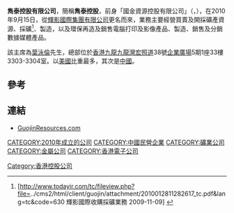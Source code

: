 '''雋泰控股有限公司'''，簡稱'''雋泰控股'''，前身「國金資源控股有限公司」（'''{{lang-en|AMCO United Holding Limited}}'''，{{hkex|0630}}），在2010年9月15日，從[[輝影國際集團有限公司|輝影國際集團有限公司]]更名而來，業務主要經營買賣及開採礦產資源、採礦<ref>[http://www.todayir.com/tc/fileview.php?file=../cms2/html/client/guojin/attachment/2010012811282617_tc.pdf&lang=tc&code=630 輝影國際收購採礦業務 2009-11-09] {{webarchive|url=https://web.archive.org/web/20160305205026/http://www.todayir.com/tc/fileview.php?file=..%2Fcms2%2Fhtml%2Fclient%2Fguojin%2Fattachment%2F2010012811282617_tc.pdf&lang=tc&code=630 |date=2016-03-05 }}</ref>、製造，以及環保再造及銷售電腦打印及影像產品、製造、銷售及分銷數據媒體產品。

該主席為[[葉泳倫|葉泳倫]]先生，總部位於[[香港|香港]][[九龍|九龍]][[九龍灣|九龍灣]][[宏照道|宏照道]]38號[[企業廣場|企業廣場]]5期1座33樓3303-3304室。以[[美國|美國]]比重最多，其次是[[中國|中國]]。

==參考==
{{reflist}}

==連結==
*[https://web.archive.org/web/20130611151650/http://guojinresources.com/ GuojinResources.com]

[[CATEGORY:2010年成立的公司|CATEGORY:2010年成立的公司]]
[[CATEGORY:中國民營企業|CATEGORY:中國民營企業]]
[[CATEGORY:礦業公司|CATEGORY:礦業公司]]
[[CATEGORY:金屬公司|CATEGORY:金屬公司]]
[[CATEGORY:香港電子公司|CATEGORY:香港電子公司]]
[[Category:香港控股公司|Category:香港控股公司]]